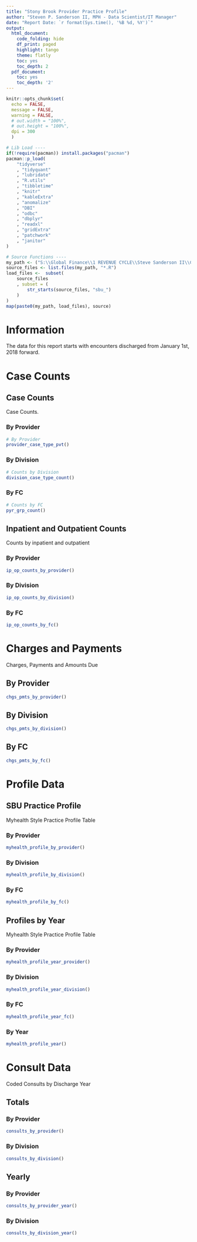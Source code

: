 ```yaml
---
title: "Stony Brook Provider Practice Profile"
author: "Steven P. Sanderson II, MPH - Data Scientist/IT Manager"
date: "Report Date: `r format(Sys.time(), '%B %d, %Y')`"
output:
  html_document:
    code_folding: hide
    df_print: paged
    highlight: tango
    theme: flatly
    toc: yes
    toc_depth: 2
  pdf_document:
    toc: yes
    toc_depth: '2'
---
```


```r
knitr::opts_chunk$set(
  echo = FALSE,
  message = FALSE,
  warning = FALSE,
  # out.width = "100%",
  # out.height = "100%",
  dpi = 300
  )

# Lib Load ----
if(!require(pacman)) install.packages("pacman")
pacman::p_load(
    "tidyverse"
    , "tidyquant"
    , "lubridate"
    , "R.utils"
    , "tibbletime"
    , "knitr"
    , "kableExtra"
    , "anomalize"
    , "DBI"
    , "odbc"
    , "dbplyr"
    , "readxl"
    , "gridExtra"
    , "patchwork"
    , "janitor"
)

# Source Functions ----
my_path <- ("S:\\Global Finance\\1 REVENUE CYCLE\\Steve Sanderson II\\Code\\R\\Functions\\SBU_Productivity\\")
source_files <- list.files(my_path, "*.R")
load_files <-  subset(
    source_files
    , subset = (
        str_starts(source_files, "sbu_")
    )
)
map(paste0(my_path, load_files), source)
```

# Information
The data for this report starts with encounters discharged from January 1st, 2018 forward.

# Case Counts {.tabset .tabset-fade .tabset-pills}

## Case Counts {.tabset .tabset-fade}

Case Counts.

### By Provider
```r
# By Provider
provider_case_type_pvt()
```

### By Division
```r
# Counts by Division
division_case_type_count()
```

### By FC
```r
# Counts by FC
pyr_grp_count()
```

## Inpatient and Outpatient Counts {.tabset .tabset-fade}

Counts by inpatient and outpatient

### By Provider
```r
ip_op_counts_by_provider()
```

### By Division
```r
ip_op_counts_by_division()
```

### By FC
```r
ip_op_counts_by_fc()
```

# Charges and Payments {.tabset .tabset-fade .tabset-pills}

Charges, Payments and Amounts Due

## By Provider
```r
chgs_pmts_by_provider()
```

## By Division
```r
chgs_pmts_by_division()
```

## By FC
```r
chgs_pmts_by_fc()
```

# Profile Data {.tabset .tabset-fade .tabset-pills}

## SBU Practice Profile {.tabset .tabset-fade}

Myhealth Style Practice Profile Table

### By Provider
```r
myhealth_profile_by_provider()
```

### By Division
```r
myhealth_profile_by_division()
```

### By FC
```r
myhealth_profile_by_fc()
```

## Profiles by Year {.tabset .tabset-fade}

Myhealth Style Practice Profile Table

### By Provider
```r
myhealth_profile_year_provider()
```

### By Division
```r
myhealth_profile_year_division()
```

### By FC
```r
myhealth_profile_year_fc()
```

### By Year
```r
myhealth_profile_year()
```

# Consult Data {.tabset .tabset-fade .tabset-pills}

Coded Consults by Discharge Year

## Totals {.tabset .tabset-fade}

### By Provider
```r
consults_by_provider()
```

### By Division
```r
consults_by_division()
```

## Yearly {.tabset .tabset-fade}

### By Provider
```r
consults_by_provider_year()
```

### By Division
```r
consults_by_division_year()
```

